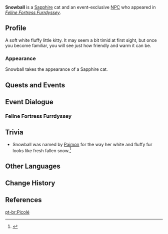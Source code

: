 {{Character Infobox
|type             = Event NPC
|image            = NPC Snowball.png
|region           = Mondstadt
|location         = Mondstadt
|affiliation      = Furball Fortress
|group            = Cat NPCs
}}
'''Snowball''' is a [[Sapphire]] cat and an event-exclusive [[NPC]] who appeared in ''[[Feline Fortress Furrdyssey]]''.

==Profile==
A soft white fluffy little kitty. It may seem a bit timid at first sight, but once you become familiar, you will see just how friendly and warm it can be.

===Appearance===
Snowball takes the appearance of a Sapphire cat.

==Quests and Events==
{{Quests and Events}}

==Event Dialogue==
===Feline Fortress Furrdyssey===
{{Transclude|Feline Fortress Furrdyssey/Story|Mona and Snowball}}

==Trivia==
* Snowball was named by [[Paimon]] for the way her white and fluffy fur looks like fresh fallen snow.<ref>{{Ref/Quest|Furball Fortress's Frightful Fix!|quote='''Paimon:''' She looks so soft and clean, and her fur is so white and fluffy, just like fresh fallen snow. Wait, that's perfect! We should call her "Snowball"!}}</ref>

==Other Languages==
{{Other Languages
|en       = Snowball
|zhs      = 雪糕
|zhs_rm   = Xuěgāo
|zht      = 雪糕
|zht_rm   = Xuěgāo
|zh_tl    = Ice Cream
|ja       = 雪大福
|ja_rm    = 
|ja_tl    = 
|ko       = 샤베트
|ko_rm    = 
|ko_tl    = 
|es       = Heladina
|es_tl    = Freezy
|fr       = Boule-de-neige
|fr_tl    = Snowball
|ru       = Мороженка
|ru_tl    = Ice Cream
|th       = Snowball
|vi       = Kem Tuyết
|vi_tl    = 
|de       = Eistorte
|de_tl    = Ice Cream Cake
|id       = Bola Salju
|id_tl    = Snowball
|pt       = Picolé
|pt_tl    = 
|tr       = Kartopu
|tr_tl    = 
|it       = Palla di neve
|it_tl    = 
}}

==Change History==
{{Change History|4.5}}

==References==
{{Reflist}}

[[pt-br:Picolé]]